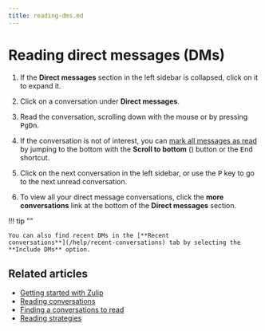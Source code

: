 ```yaml
---
title: reading-dms.md
---
```


# Reading direct messages (DMs)


<Tabs>
<TabItem label="instructions-for-all-platforms">

1. If the **Direct messages** section in the left sidebar is collapsed, click
   on it to expand it.

1. Click on a conversation under **Direct messages**.

1. Read the conversation, scrolling down with the mouse or by pressing
   <kbd>PgDn</kbd>.

1. If the conversation is not of interest, you can
   [mark all messages as read](/help/marking-messages-as-read) by
   jumping to the bottom with the **Scroll to bottom**
   (<i class="fa fa-chevron-down"></i>) button or the <kbd>End</kbd> shortcut.

1. Click on the next conversation in the left sidebar, or use the
   <kbd>P</kbd> key to go to the next unread conversation.

1. To view all your direct message conversations, click the **more
   conversations** link at the bottom of the **Direct messages** section.

!!! tip ""

    You can also find recent DMs in the [**Recent
    conversations**](/help/recent-conversations) tab by selecting the **Include DMs** option.

</TabItem>
</Tabs>




## Related articles

* [Getting started with Zulip](/help/getting-started-with-zulip)
* [Reading conversations](/help/reading-conversations)
* [Finding a conversations to read](/help/finding-a-conversation-to-read)
* [Reading strategies](/help/reading-strategies)


